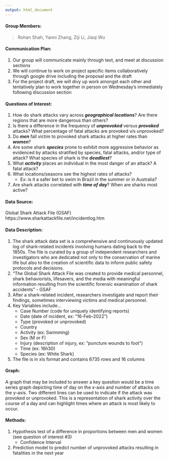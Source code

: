 ```yaml
---
output: html_document
---
```


#### Group Members:
> Rohan Shah, Yanni Zhang, Ziji Li, Jiaqi Wu

#### Communication Plan:
1. Our group will communicate mainly through text, and meet at discussion sections
2. We will continue to work on project specific items collaboratively through google drive including the proposal and the draft
3. For the project draft, we will divy up work amongst each other and tentatively plan to work together in person on Wednesday’s immediately following discussion section

#### Questions of Interest:
1. How do shark attacks vary across ***geographical locations***? Are there regions that are more dangerous than others?
2. Is there a difference in the frequency of ***unprovoked*** versus ***provoked*** attacks? What percentage of fatal attacks are provoked v/s unprovoked?
3. Do ***men*** fall victim to provoked shark attacks at higher rates than ***women***?
4. Are some shark ***species*** prone to exhibit more aggressive behavior as evidenced by attacks stratified by species, fatal attacks, and/or type of attack? What species of shark is the ***deadliest***?
5. What ***activity*** places an individual in the most danger of an attack? A fatal attack?
6. What locations/seasons see the highest rates of attacks? 
   + Ex: is it a safer bet to swim in Brazil in the summer or in Australia?
7. Are shark attacks correlated with ***time of day***? When are sharks most active?
  
#### Data Source:
Global Shark Attack File (GSAF)
https://www.sharkattackfile.net/incidentlog.htm

#### Data Description:
1. The shark attack data set is a comprehensive and continuously updated log of shark-related incidents involving humans dating back to the 1850s. The file is curated by a group of independent researchers and investigators who are dedicated not only to the conservation of marine life but also to the creation of scientific data to inform public safety protocols and decisions. 
2. “The Global Shark Attack File was created to provide medical personnel, shark behaviorists, lifesavers, and the media with meaningful information resulting from the scientific forensic examination of shark accidents” - GSAF
3. After a shark-related incident, researchers investigate and report their findings, sometimes interviewing victims and medical personnel.
4. Key Variables include…
   + Case Number (code for uniquely identifying reports)
   + Date (date of incident, ex: “16-Feb-2022”)
   + Type (provoked or unprovoked)
   + Country
   + Activity (ex: Swimming)
   + Sex (M or F)
   + Injury (description of injury, ex: “puncture wounds to foot”)
   + Time (ex: 16h30)
   + Species (ex: White Shark)
5. The file is in xls format and contains 6735 rows and 16 columns

#### Graph:
A graph that may be included to answer a key question would be a time series graph depicting time of day on the x-axis and number of attacks on the y-axis. Two different lines can be used to indicate if the attack was provoked or unprovoked. This is a representation of shark activity over the course of a day and can highlight times where an attack is most likely to occur. 

#### Methods:
1. Hypothesis test of a difference in proportions between men and women (see question of interest #3)
   + Confidence Interval                                                    
2. Prediction model to predict number of unprovoked attacks resulting in fatalities in the next year
                                                                        